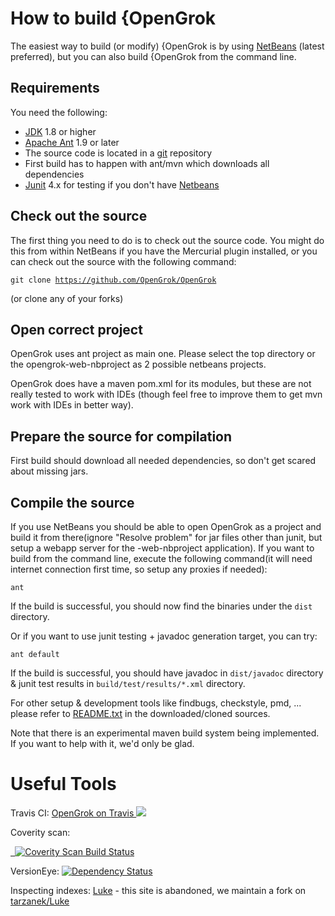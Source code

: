 = How to build {OpenGrok =

The easiest way to build (or modify) {OpenGrok is by using [http://www.netbeans.org NetBeans] (latest preferred), but you can also build {OpenGrok from the command line.

== Requirements ==

You need the following:

* [http://java.sun.com/javase/downloads/index.jsp JDK] 1.8 or higher
* [http://ant.apache.org/ Apache Ant] 1.9 or later
* The source code is located in a [http://git-scm.com/ git] repository
* First build has to happen with ant/mvn which downloads all dependencies
* [http://www.junit.org/ Junit] 4.x for testing if you don't have [http://www.netbeans.org/ Netbeans]

== Check out the source ==

The first thing you need to do is to check out the source code. You might do this from within NetBeans if you have the Mercurial plugin installed, or you can check out the source with the following command:

 git clone https://github.com/OpenGrok/OpenGrok

(or clone any of your forks)

== Open correct project ==

OpenGrok uses ant project as main one. Please select the top directory or the opengrok-web-nbproject as 2 possible netbeans projects.

OpenGrok does have a maven pom.xml for its modules, but these are not really tested to work with IDEs (though feel free to improve them to get mvn work with IDEs in better way).

== Prepare the source for compilation ==

First build should download all needed dependencies, so don't get scared about missing jars.

== Compile the source ==

If you use NetBeans you should be able to open OpenGrok as a project and build it from there(ignore "Resolve problem" for jar files other than junit, but setup a webapp server for the -web-nbproject application). If you want to build from the command line, execute the following command(it will need internet connection first time, so setup any proxies if needed):

 ant

If the build is successful, you should now find the binaries under the <code>dist</code> directory.

Or if you want to use junit testing + javadoc generation target, you can try:

 ant default


If the build is successful, you should have javadoc in <code>dist/javadoc</code> directory & junit test results in <code>build/test/results/*.xml</code> directory.

For other setup & development tools like findbugs, checkstyle, pmd, ... please refer to [https://github.com/OpenGrok/OpenGrok/blob/master/README.txt README.txt] in the downloaded/cloned sources.

Note that there is an experimental maven build system being implemented. If you want to help with it, we'd only be glad.

= Useful Tools =

Travis CI: <a href="https://travis-ci.org/OpenGrok/OpenGrok">OpenGrok on Travis <img src="https://travis-ci.org/OpenGrok/OpenGrok.png?branch=master"/></a>

Coverity scan: <a href="https://scan.coverity.com/projects/2627">
  <img alt="Coverity Scan Build Status"
       src="https://scan.coverity.com/projects/2627/badge.svg"/>
</a>

VersionEye: <a href='https://www.versioneye.com/user/projects/54b7a584050646ca5c0001aa'><img src='https://www.versioneye.com/user/projects/54b7a584050646ca5c0001aa/badge.svg?style=flat' alt="Dependency Status" /></a>

Inspecting indexes: [http://code.google.com/p/luke/ Luke] - this site is abandoned, we maintain a fork on [http://github.com/tarzanek/luke tarzanek/Luke] 
